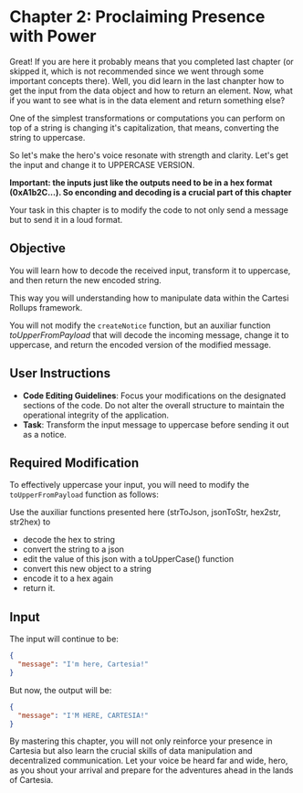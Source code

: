 # Chapter 2: Proclaiming Presence with Power

Great! If you are here it probably means that you completed last chapter (or skipped it, which is not recommended since we went through some important concepts there).
Well, you did learn in the last chanpter how to get the input from the data object and how to return an element. Now, what if you want to see what is in the data element and return something else?

One of the simplest transformations or computations you can perform on top of a string is changing it's capitalization, that means, converting the string to uppercase.

So let's make the hero's voice resonate with strength and clarity. Let's get the input and change it to UPPERCASE VERSION.

**Important: the inputs just like the outputs need to be in a hex format (0xA1b2C...). So enconding and decoding is a crucial part of this chapter**

Your task in this chapter is to modify the code to not only send a message but to send it in a loud format.

## Objective
You will learn how to decode the received input, transform it to uppercase, and then return the new encoded string.

This way you will understanding how to manipulate data within the Cartesi Rollups framework. 

You will not modify the `createNotice` function, but an auxiliar function *toUpperFromPayload* that will decode the incoming message, change it to uppercase, and return the encoded version of the modified message. 

## User Instructions
- **Code Editing Guidelines**: Focus your modifications on the designated sections of the code. Do not alter the overall structure to maintain the operational integrity of the application.
- **Task**: Transform the input message to uppercase before sending it out as a notice.

## Required Modification
To effectively uppercase your input, you will need to modify the `toUpperFromPayload` function as follows:

Use the auxiliar functions presented here (strToJson, jsonToStr, hex2str, str2hex) to 
- decode the hex to string
- convert the string to a json
- edit the value of this json with a toUpperCase() function
- convert this new object to a string
- encode it to a hex again
- return it.

## Input
The input will continue to be:
```json
{
  "message": "I'm here, Cartesia!"
}
```
But now, the output will be:
```json
{
  "message": "I'M HERE, CARTESIA!"
}
```

By mastering this chapter, you will not only reinforce your presence in Cartesia but also learn the crucial skills of data manipulation and decentralized communication. Let your voice be heard far and wide, hero, as you shout your arrival and prepare for the adventures ahead in the lands of Cartesia.
